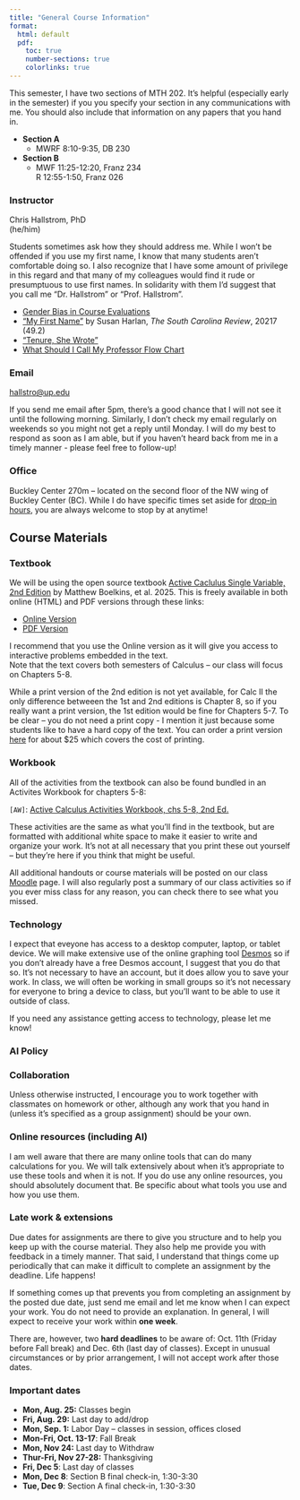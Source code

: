 ```yaml
---
title: "General Course Information"
format:
  html: default
  pdf:
    toc: true
    number-sections: true
    colorlinks: true
---
```


This semester, I have two sections of MTH 202. It's helpful (especially early in the semester) if you you specify your section in any communications with me. You should also include that information on any papers that you hand in.

-   **Section A**
    -   MWRF 8:10-9:35, DB 230
-   **Section B**
    -   MWF 11:25-12:20, Franz 234\
        R 12:55-1:50, Franz 026

### Instructor

Chris Hallstrom, PhD <br> (he/him)

Students sometimes ask how they should address me. While I won't be offended if you use my first name, I know that many students aren't comfortable doing so. I also recognize that I have some amount of privilege in this regard and that many of my colleagues would find it rude or presumptuous to use first names. In solidarity with them I'd suggest that you call me "Dr. Hallstrom" or "Prof. Hallstrom".

-   [Gender Bias in Course Evaluations](//https://www.insidehighered.com/news/2018/03/14/study-says-students-rate-men-more-highly-women-even-when-theyre-teaching-identical)
-   ["My First Name"](https://docs.google.com/document/d/1bGDW6BChhG-DvPlli__AoJJQUf0TfFrL9tFEJNgTvvs/edit?usp=sharing) by Susan Harlan, *The South Carolina Review*, 20217 (49.2)
-   ["Tenure, She Wrote"](https://tenureshewrote.wordpress.com/2014/03/11/feel-ree-to-call-me-dr/)
-   [What Should I Call My Professor Flow Chart](https://i1.wp.com/www.unwrittenhistories.com/wp-content/uploads/2016/09/Flow-Chart-2.jpg)

### Email

[hallstro\@up.edu](//mailto:hallstro@up.edu)

If you send me email after 5pm, there's a good chance that I will not see it until the following morning. Similarly, I don't check my email regularly on weekends so you might not get a reply until Monday. I will do my best to respond as soon as I am able, but if you haven't heard back from me in a timely manner - please feel free to follow-up!

### Office

Buckley Center 270m -- located on the second floor of the NW wing of Buckley Center (BC). While I do have specific times set aside for [drop-in hours](support.qmd#drop-in-hours), you are always welcome to stop by at anytime!

## Course Materials

### Textbook

We will be using the open source textbook [Active Caclulus Single Variable, 2nd Edition](https://activecalculus.org/acs2e/) by Matthew Boelkins, et al. 2025. This is freely available in both online (HTML) and PDF versions through these links:

-   [Online Version](https://activecalculus.org/single2e/frontmatter.html)
-   [PDF Version](https://activecalculus.org/wp-content/uploads/2025/08/acs2e-8-7-25.pdf)

I recommend that you use the Online version as it will give you access to interactive problems embedded in the text.\
Note that the text covers both semesters of Calculus -- our class will focus on Chapters 5-8.

While a print version of the 2nd edition is not yet available, for Calc II the only difference betweeen the 1st and 2nd editions is Chapter 8, so if you really want a print version, the 1st edition would be fine for Chapters 5-7. To be clear -- you do not need a print copy - I mention it just because some students like to have a hard copy of the text. You can order a print version [here](https://www.amazon.com/Active-Calculus-2018-Single-Variable/dp/1724458329/) for about \$25 which covers the cost of printing.

### Workbook

All of the activities from the textbook can also be found bundled in an Activites Workbook for chapters 5-8:

`[AW]`: [Active Calculus Activities Workbook, chs 5-8, 2nd Ed.](https://activecalculus.org/wp-content/uploads/2025/08/acs2e-activity-workbook-58-8-7-25.pdf)

These activities are the same as what you'll find in the textbook, but are formatted with additional white space to make it easier to write and organize your work. It's not at all necessary that you print these out yourself -- but they're here if you think that might be useful.

All additional handouts or course materials will be posted on our class [Moodle](https://learning.up.edu) page. I will also regularly post a summary of our class activities so if you ever miss class for any reason, you can check there to see what you missed.

### Technology

I expect that eveyone has access to a desktop computer, laptop, or tablet device. We will make extensive use of the online graphing tool [Desmos](https://www.desmos.com/calculator) so if you don't already have a free Desmos account, I suggest that you do that so. It's not necessary to have an account, but it does allow you to save your work. In class, we will often be working in small groups so it's not necessary for everyone to bring a device to class, but you'll want to be able to use it outside of class.

If you need any assistance getting access to technology, please let me know!

### AI Policy

### Collaboration

Unless otherwise instructed, I encourage you to work together with classmates on homework or other, although any work that you hand in (unless it's specified as a group assignment) should be your own.

### Online resources (including AI)

I am well aware that there are many online tools that can do many calculations for you. We will talk extensively about when it's appropriate to use these tools and when it is not. If you do use any online resources, you should absolutely document that. Be specific about what tools you use and how you use them.

### Late work & extensions {#sec-late-work-extensions}

Due dates for assignments are there to give you structure and to help you keep up with the course material. They also help me provide you with feedback in a timely manner. That said, I understand that things come up periodically that can make it difficult to complete an assignment by the deadline. Life happens!

If something comes up that prevents you from completing an assignment by the posted due date, just send me email and let me know when I can expect your work. You do not need to provide an explanation. In general, I will expect to receive your work within **one week**.

There are, however, two **hard deadlines** to be aware of: Oct. 11th (Friday before Fall break) and Dec. 6th (last day of classes). Except in unusual circumstances or by prior arrangement, I will not accept work after those dates.

### Important dates {#sec-important-dates}

-   **Mon, Aug. 25:** Classes begin
-   **Fri, Aug. 29:** Last day to add/drop
-   **Mon, Sep. 1:** Labor Day -- classes in session, offices closed
-   **Mon-Fri, Oct. 13-17**: Fall Break
-   **Mon, Nov 24:** Last day to Withdraw
-   **Thur-Fri, Nov 27-28:** Thanksgiving
-   **Fri, Dec 5**: Last day of classes
-   **Mon, Dec 8**: Section B final check-in, 1:30-3:30
-   **Tue, Dec 9**: Section A final check-in, 1:30-3:30
